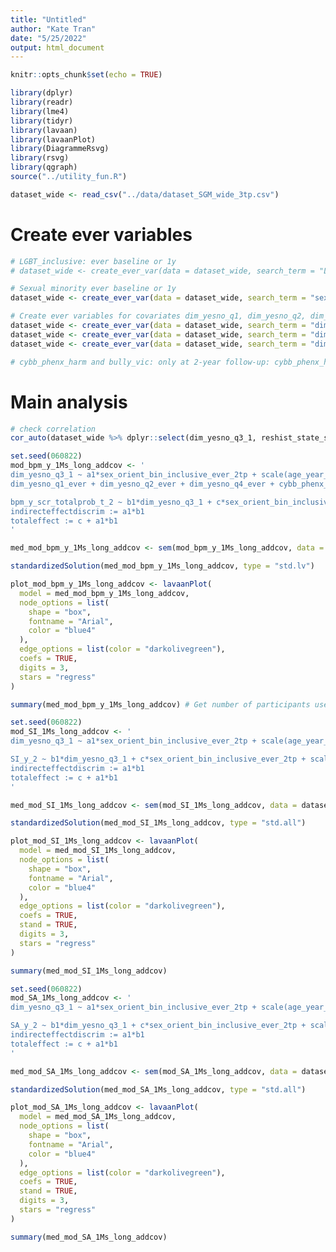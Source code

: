```yaml
---
title: "Untitled"
author: "Kate Tran"
date: "5/25/2022"
output: html_document
---
```


```r
knitr::opts_chunk$set(echo = TRUE)
```

```r
library(dplyr)
library(readr)
library(lme4)
library(tidyr)
library(lavaan)
library(lavaanPlot)
library(DiagrammeRsvg)
library(rsvg)
library(qgraph)
source("../utility_fun.R")
```

```r
dataset_wide <- read_csv("../data/dataset_SGM_wide_3tp.csv")
```

# Create ever variables
```r
# LGBT_inclusive: ever baseline or 1y
# dataset_wide <- create_ever_var(data = dataset_wide, search_term = "LGBT_inclusive_bl|LGBT_inclusive_1", new_col_name = "LGBT_inclusive_ever_2tp")

# Sexual minority ever baseline or 1y
dataset_wide <- create_ever_var(data = dataset_wide, search_term = "sex_orient_bin_inclusive_bl|sex_orient_bin_inclusive_1", new_col_name = "sex_orient_bin_inclusive_ever_2tp")

# Create ever variables for covariates dim_yesno_q1, dim_yesno_q2, dim_yesno_q4
dataset_wide <- create_ever_var(data = dataset_wide, search_term = "dim_yesno_q1_1|dim_yesno_q1_2", new_col_name = "dim_yesno_q1_ever")
dataset_wide <- create_ever_var(data = dataset_wide, search_term = "dim_yesno_q2_1|dim_yesno_q2_2", new_col_name = "dim_yesno_q2_ever")
dataset_wide <- create_ever_var(data = dataset_wide, search_term = "dim_yesno_q4_1|dim_yesno_q4_2", new_col_name = "dim_yesno_q4_ever")

# cybb_phenx_harm and bully_vic: only at 2-year follow-up: cybb_phenx_harm_2, bully_vic_2
```

# Main analysis
```r
# check correlation
cor_auto(dataset_wide %>% dplyr::select(dim_yesno_q3_1, reshist_state_so_factor)) # not high # no correlation in mediation
```

```r
set.seed(060822)
mod_bpm_y_1Ms_long_addcov <- '
dim_yesno_q3_1 ~ a1*sex_orient_bin_inclusive_ever_2tp + scale(age_year_2) + sex_br + race_black + race_white + ethnicity_hisp + scale(household_income_2) +
dim_yesno_q1_ever + dim_yesno_q2_ever + dim_yesno_q4_ever + cybb_phenx_harm_2 + bully_vic_2

bpm_y_scr_totalprob_t_2 ~ b1*dim_yesno_q3_1 + c*sex_orient_bin_inclusive_ever_2tp + scale(age_year_2) + sex_br + race_black + race_white + ethnicity_hisp + scale(household_income_2) + dim_yesno_q1_ever + dim_yesno_q2_ever + dim_yesno_q4_ever + cybb_phenx_harm_2 + bully_vic_2
indirecteffectdiscrim := a1*b1
totaleffect := c + a1*b1
'

med_mod_bpm_y_1Ms_long_addcov <- sem(mod_bpm_y_1Ms_long_addcov, data = dataset_wide, se = "bootstrap", bootstrap = 500)

standardizedSolution(med_mod_bpm_y_1Ms_long_addcov, type = "std.lv")

plot_mod_bpm_y_1Ms_long_addcov <- lavaanPlot(
  model = med_mod_bpm_y_1Ms_long_addcov,
  node_options = list(
    shape = "box",
    fontname = "Arial",
    color = "blue4"
  ),
  edge_options = list(color = "darkolivegreen"),
  coefs = TRUE,
  digits = 3,
  stars = "regress"
)

summary(med_mod_bpm_y_1Ms_long_addcov) # Get number of participants used in the models
```

```r
set.seed(060822)
mod_SI_1Ms_long_addcov <- '
dim_yesno_q3_1 ~ a1*sex_orient_bin_inclusive_ever_2tp + scale(age_year_2) + sex_br + race_black + race_white + ethnicity_hisp  + scale(household_income_2) + dim_yesno_q1_ever + dim_yesno_q2_ever + dim_yesno_q4_ever + cybb_phenx_harm_2 + bully_vic_2

SI_y_2 ~ b1*dim_yesno_q3_1 + c*sex_orient_bin_inclusive_ever_2tp + scale(age_year_2) + sex_br + race_black + race_white + ethnicity_hisp  + scale(household_income_2) + dim_yesno_q1_ever + dim_yesno_q2_ever + dim_yesno_q4_ever + cybb_phenx_harm_2 + bully_vic_2
indirecteffectdiscrim := a1*b1
totaleffect := c + a1*b1
'

med_mod_SI_1Ms_long_addcov <- sem(mod_SI_1Ms_long_addcov, data = dataset_wide, se = "bootstrap", bootstrap = 500)

standardizedSolution(med_mod_SI_1Ms_long_addcov, type = "std.all") 

plot_mod_SI_1Ms_long_addcov <- lavaanPlot(
  model = med_mod_SI_1Ms_long_addcov,
  node_options = list(
    shape = "box",
    fontname = "Arial",
    color = "blue4"
  ),
  edge_options = list(color = "darkolivegreen"),
  coefs = TRUE,
  stand = TRUE,
  digits = 3,
  stars = "regress"
)

summary(med_mod_SI_1Ms_long_addcov)
```

```r
set.seed(060822)
mod_SA_1Ms_long_addcov <- '
dim_yesno_q3_1 ~ a1*sex_orient_bin_inclusive_ever_2tp + scale(age_year_2) + sex_br + race_black + race_white + ethnicity_hisp  + scale(household_income_2) + dim_yesno_q1_ever + dim_yesno_q2_ever + dim_yesno_q4_ever + cybb_phenx_harm_2 + bully_vic_2

SA_y_2 ~ b1*dim_yesno_q3_1 + c*sex_orient_bin_inclusive_ever_2tp + scale(age_year_2) + sex_br + race_black + race_white + ethnicity_hisp  + scale(household_income_2) + dim_yesno_q1_ever + dim_yesno_q2_ever + dim_yesno_q4_ever + cybb_phenx_harm_2 + bully_vic_2
indirecteffectdiscrim := a1*b1
totaleffect := c + a1*b1
'

med_mod_SA_1Ms_long_addcov <- sem(mod_SA_1Ms_long_addcov, data = dataset_wide, se = "bootstrap", bootstrap = 500)

standardizedSolution(med_mod_SA_1Ms_long_addcov, type = "std.all")

plot_mod_SA_1Ms_long_addcov <- lavaanPlot(
  model = med_mod_SA_1Ms_long_addcov,
  node_options = list(
    shape = "box",
    fontname = "Arial",
    color = "blue4"
  ),
  edge_options = list(color = "darkolivegreen"),
  coefs = TRUE,
  stand = TRUE,
  digits = 3,
  stars = "regress"
)

summary(med_mod_SA_1Ms_long_addcov)
```





